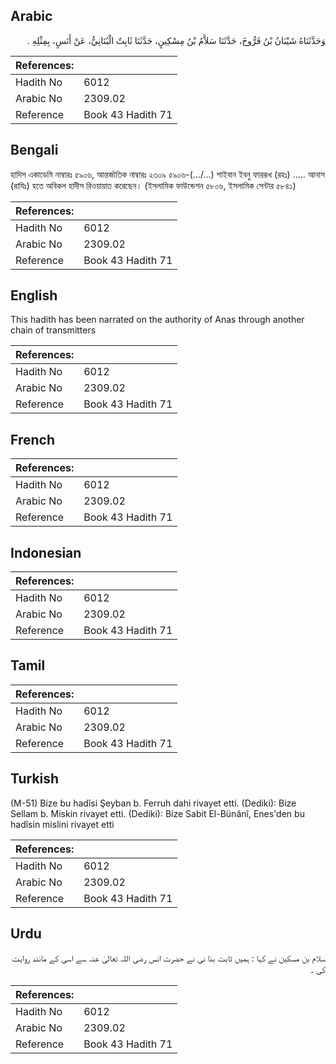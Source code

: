 ## Arabic


<div dir="rtl" lang="ar" style={{fontSize:'larger',backgroundColor:'#f8f9fa',padding:20}}>
وَحَدَّثَنَاهُ شَيْبَانُ بْنُ فَرُّوخَ، حَدَّثَنَا سَلاَّمُ بْنُ مِسْكِينٍ، حَدَّثَنَا ثَابِتٌ الْبُنَانِيُّ، عَنْ أَنَسٍ، بِمِثْلِهِ ‏.‏
</div>
<div style={{backgroundColor:'#f8f9fa',padding:20, marginBottom: 10}}><table> <thead> <tr> <th>References:</th> <th></th> </tr> </thead> <tbody><tr><td>Hadith No</td><td>6012</td></tr><tr><td>Arabic No</td><td>2309.02</td></tr><tr><td>Reference</td><td>Book 43 Hadith 71</td></tr></tbody></table></div>

## Bengali


<div dir="ltr" lang="bn" style={{fontSize:'larger',backgroundColor:'#f8f9fa',padding:20}}>
হাদিস একাডেমি নাম্বারঃ ৫৯০৬, আন্তর্জাতিক নাম্বারঃ ২৩০৯ ৫৯০৬-(.../...) শাইবান ইবনু ফাররূখ (রহঃ) ..... আনাস (রাযিঃ) হতে অবিকল হাদীস রিওয়ায়াত করেছেন। (ইসলামিক ফাউন্ডেশন ৫৮০৬, ইসলামিক সেন্টার ৫৮৪১)
</div>
<div style={{backgroundColor:'#f8f9fa',padding:20, marginBottom: 10}}><table> <thead> <tr> <th>References:</th> <th></th> </tr> </thead> <tbody><tr><td>Hadith No</td><td>6012</td></tr><tr><td>Arabic No</td><td>2309.02</td></tr><tr><td>Reference</td><td>Book 43 Hadith 71</td></tr></tbody></table></div>

## English


<div dir="ltr" lang="en" style={{fontSize:'larger',backgroundColor:'#f8f9fa',padding:20}}>
This hadith has been narrated on the authority of Anas through another chain of transmitters
</div>
<div style={{backgroundColor:'#f8f9fa',padding:20, marginBottom: 10}}><table> <thead> <tr> <th>References:</th> <th></th> </tr> </thead> <tbody><tr><td>Hadith No</td><td>6012</td></tr><tr><td>Arabic No</td><td>2309.02</td></tr><tr><td>Reference</td><td>Book 43 Hadith 71</td></tr></tbody></table></div>

## French


<div dir="ltr" lang="fr" style={{fontSize:'larger',backgroundColor:'#f8f9fa',padding:20}}>

</div>
<div style={{backgroundColor:'#f8f9fa',padding:20, marginBottom: 10}}><table> <thead> <tr> <th>References:</th> <th></th> </tr> </thead> <tbody><tr><td>Hadith No</td><td>6012</td></tr><tr><td>Arabic No</td><td>2309.02</td></tr><tr><td>Reference</td><td>Book 43 Hadith 71</td></tr></tbody></table></div>

## Indonesian


<div dir="ltr" lang="id" style={{fontSize:'larger',backgroundColor:'#f8f9fa',padding:20}}>

</div>
<div style={{backgroundColor:'#f8f9fa',padding:20, marginBottom: 10}}><table> <thead> <tr> <th>References:</th> <th></th> </tr> </thead> <tbody><tr><td>Hadith No</td><td>6012</td></tr><tr><td>Arabic No</td><td>2309.02</td></tr><tr><td>Reference</td><td>Book 43 Hadith 71</td></tr></tbody></table></div>

## Tamil


<div dir="ltr" lang="ta" style={{fontSize:'larger',backgroundColor:'#f8f9fa',padding:20}}>

</div>
<div style={{backgroundColor:'#f8f9fa',padding:20, marginBottom: 10}}><table> <thead> <tr> <th>References:</th> <th></th> </tr> </thead> <tbody><tr><td>Hadith No</td><td>6012</td></tr><tr><td>Arabic No</td><td>2309.02</td></tr><tr><td>Reference</td><td>Book 43 Hadith 71</td></tr></tbody></table></div>

## Turkish


<div dir="ltr" lang="tr" style={{fontSize:'larger',backgroundColor:'#f8f9fa',padding:20}}>
(M-51) Bize bu hadîsi Şeyban b. Ferruh dahi rivayet etti. (Dediki): Bize Sellam b. Miskin rivayet etti. (Dediki): Bize Sabit El-Bünânî, Enes'den bu hadîsin mislini rivayet etti
</div>
<div style={{backgroundColor:'#f8f9fa',padding:20, marginBottom: 10}}><table> <thead> <tr> <th>References:</th> <th></th> </tr> </thead> <tbody><tr><td>Hadith No</td><td>6012</td></tr><tr><td>Arabic No</td><td>2309.02</td></tr><tr><td>Reference</td><td>Book 43 Hadith 71</td></tr></tbody></table></div>

## Urdu


<div dir="rtl" lang="ur" style={{fontSize:'larger',backgroundColor:'#f8f9fa',padding:20}}>
سلام بن مسکین نے کہا : ہمیں ثابت بنا نی نے حضرت انس رضی اللہ تعالیٰ عنہ سے اسی کے مانند روایت کی ۔
</div>
<div style={{backgroundColor:'#f8f9fa',padding:20, marginBottom: 10}}><table> <thead> <tr> <th>References:</th> <th></th> </tr> </thead> <tbody><tr><td>Hadith No</td><td>6012</td></tr><tr><td>Arabic No</td><td>2309.02</td></tr><tr><td>Reference</td><td>Book 43 Hadith 71</td></tr></tbody></table></div>
